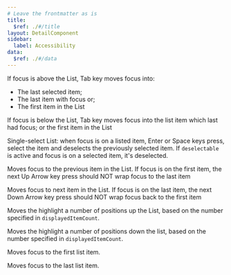 ```yaml
---
# Leave the frontmatter as is
title:
  $ref: ./#/title
layout: DetailComponent
sidebar:
  label: Accessibility
data:
  $ref: ./#/data
---
```


<KeyboardControls>
<KeyboardControl keyOrCombos={["Tab"]}>

If focus is above the List, Tab key moves focus into:

- The last selected item;
- The last item with focus or;
- The first item in the List

</KeyboardControl>
<KeyboardControl keyOrCombos={["Shift + Tab"]}>

If focus is below the List, Tab key moves focus into the list item
which last had focus; or the first item in the List

</KeyboardControl>
<KeyboardControl keyOrCombos={["Enter", "Space"]}>

Single-select List: when focus is on a listed item, Enter or Space
keys press, select the item and deselects the previously selected
item. If `deselectable` is active and focus is on a
selected item, it's deselected.

</KeyboardControl>
<KeyboardControl keyOrCombos={["Arrow up"]}>

Moves focus to the previous item in the List. If focus is on the first
item, the next Up Arrow key press should NOT wrap focus to the last item

</KeyboardControl>
<KeyboardControl keyOrCombos={["Arrow down"]}>

Moves focus to next item in the List. If focus is on the last item, the
next Down Arrow key press should NOT wrap focus back to the first item

</KeyboardControl>
<KeyboardControl keyOrCombos={["Page up"]}>

Moves the highlight a number of positions up the List, based on the
number specified in `displayedItemCount`.

</KeyboardControl>
<KeyboardControl keyOrCombos={["Page down"]}>

Moves the highlight a number of positions down the list, based on the
number specified in `displayedItemCount`.

</KeyboardControl>
<KeyboardControl keyOrCombos={["Home"]}>

Moves focus to the first list item.

</KeyboardControl>
<KeyboardControl keyOrCombos={["End"]}>

Moves focus to the last list item.

</KeyboardControl>
</KeyboardControls>
